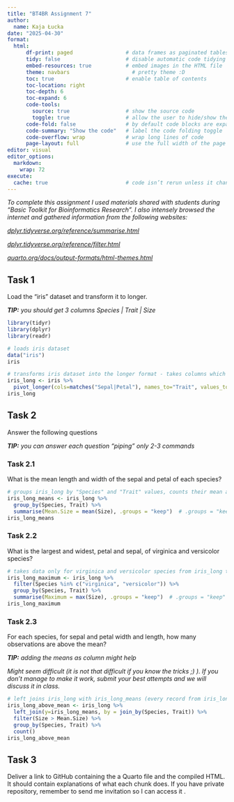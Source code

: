 ```yaml
---
title: "BT4BR Assignment 7"
author:
  name: Kaja Łucka
date: "2025-04-30" 
format: 
  html:
      df-print: paged                 # data frames as paginated tables
      tidy: false                     # disable automatic code tidying 
      embed-resources: true           # embed images in the HTML file
      theme: navbars                    # pretty theme :D
      toc: true                       # enable table of contents
      toc-location: right
      toc-depth: 6
      toc-expand: 6
      code-tools:
        source: true                  # show the source code
        toggle: true                  # allow the user to hide/show the code blocks
      code-fold: false                # by default code blocks are expanded
      code-summary: "Show the code"   # label the code folding toggle
      code-overflow: wrap             # wrap long lines of code
      page-layout: full               # use the full width of the page
editor: visual
editor_options: 
  markdown: 
    wrap: 72
execute:
  cache: true                         # code isn’t rerun unless it changes
---
```


*To complete this assignment I used materials shared with students
during "Basic Toolkit for Bioinformatics Research". I also intensely
browsed the internet and gathered information from the following
websites:*

[*dplyr.tidyverse.org/reference/summarise.html*](https://dplyr.tidyverse.org/reference/summarise.html)

[*dplyr.tidyverse.org/reference/filter.html*](https://dplyr.tidyverse.org/reference/filter.html)

[*quarto.org/docs/output-formats/html-themes.html*](https://quarto.org/docs/output-formats/html-themes.html)

## Task 1

Load the “iris” dataset and transform it to longer.

***TIP:** you should get 3 columns Species \| Trait \| Size*

```r
library(tidyr)
library(dplyr)
library(readr)

# loads iris dataset
data("iris")
iris

# transforms iris dataset into the longer format - takes columns which names contain "Sepal" or "Petal", puts the names into a new "Trait" column and the values into a new "Size" column
iris_long <- iris %>%
  pivot_longer(cols=matches("Sepal|Petal"), names_to="Trait", values_to="Size")
iris_long
```

## Task 2

Answer the following questions

***TIP:** you can answer each question “piping” only 2-3 commands*

### Task 2.1

What is the mean length and width of the sepal and petal of each
species?

```r
# groups iris_long by "Species" and "Trait" values, counts their mean and puts the result into the "Mean.Size" column
iris_long_means <- iris_long %>% 
  group_by(Species, Trait) %>% 
  summarise(Mean.Size = mean(Size), .groups = "keep")  # .groups = "keep" means that results stay grouped by both Species and Trait
iris_long_means
```

### Task 2.2

What is the largest and widest, petal and sepal, of virginica and
versicolor species?

```r
# takes data only for virginica and versicolor species from iris_long table, groups them by "Species" and "Trait" values, counts their maximum value and puts it into the "Maximum" column
iris_long_maximum <- iris_long %>% 
  filter(Species %in% c("virginica", "versicolor")) %>% 
  group_by(Species, Trait) %>% 
  summarise(Maximum = max(Size), .groups = "keep")  # .groups = "keep" means that results stay grouped by both Species and Trait
iris_long_maximum
```

### Task 2.3

For each species, for sepal and petal width and length, how many
observations are above the mean?

***TIP:** adding the means as column might help*

*Might seem difficult (it is not that difficult if you know the tricks
;) ). If you don’t manage to make it work, submit your best attempts and
we will discuss it in class.*

```r
# left joins iris_long with iris_long_means (every record from iris_long now has a corresponding mean value), leaves only records that are above mean (the value in the "Size" column is higher than the value in the "Mean.Size" column), then counts every row and saves the result in the "n" column
iris_long_above_mean <- iris_long %>% 
  left_join(y=iris_long_means, by = join_by(Species, Trait)) %>% 
  filter(Size > Mean.Size) %>% 
  group_by(Species, Trait) %>% 
  count()
iris_long_above_mean
```

## Task 3

Deliver a link to GitHub containing the a Quarto file and the compiled
HTML. It should contain explanations of what each chunk does. If you
have private repository, remember to send me invitation so I can access
it .

